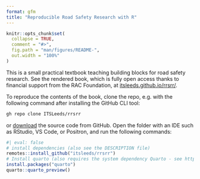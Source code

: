 ```yaml
---
format: gfm
title: "Reproducible Road Safety Research with R"
---
```


<!-- README.md is generated from README.Rmd. Please edit that file -->

```r
knitr::opts_chunk$set(
  collapse = TRUE,
  comment = "#>",
  fig.path = "man/figures/README-",
  out.width = "100%"
)
```

<!-- badges: start -->

<!-- badges: end -->

This is a small practical textbook teaching building blocks for road safety research.
See the rendered book, which is fully open access thanks to financial support from the RAC Foundation, at [itsleeds.github.io/rrsrr/](https://itsleeds.github.io/rrsrr/).

To reproduce the contents of the book, clone the repo, e.g. with the following command after installing the GitHub CLI tool:

```sh
gh repo clone ITSLeeds/rrsrr
```

or [download](https://github.com/ITSLeeds/rrsrr/archive/master.zip) the source code from GitHub.
Open the folder with an IDE such as RStudio, VS Code, or Positron, and run the following commands:

```r
#| eval: false
# install dependencies (also see the DESCRIPTION file)
remotes::install_github("itsleeds/rrsrr")
# Install quarto (also requires the system dependency Quarto - see https://quarto.org/docs/get-started/)
install.packages("quarto")
quarto::quarto_preview()
```
